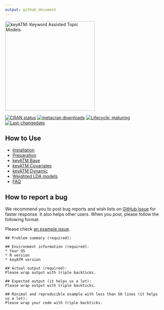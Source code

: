 ```yaml
---
output: github_document
---
```


<img src="images/keyATM_logoFull.svg" alt="keyATM: Keyword Assisted Topic Models" width="290"/>

<!-- badges: start -->
[![CRAN status](https://www.r-pkg.org/badges/version/keyATM)](https://CRAN.R-project.org/package=keyATM)
[![metacran downloads](https://cranlogs.r-pkg.org/badges/grand-total/keyATM)](https://cran.r-project.org/package=keyATM)
[![Lifecycle:
maturing](https://img.shields.io/badge/lifecycle-maturing-blue.svg)](https://www.tidyverse.org/lifecycle/#maturing)
[![Last-changedate](https://img.shields.io/badge/last%20change-`r gsub('-', '--', Sys.Date())`-yellowgreen.svg)](/commits/master)
<!-- badges: end -->


## How to Use
* [Installation](articles/pkgdown_files/Installation.html)
* [Preparation](articles/pkgdown_files/Preparation.html)
* [keyATM Base](articles/pkgdown_files/keyATM_base.html)
* [keyATM Covariates](articles/pkgdown_files/keyATM_cov.html)
* [keyATM Dynamic](articles/pkgdown_files/keyATM_dynamic.html)
* [Weighted LDA models](articles/pkgdown_files/Weighted_LDA.html)
* [FAQ](articles/pkgdown_files/FAQ.html)

## How to report a bug
We recommend you to post bug reports and wish lists on [GitHub Issue](https://github.com/Shusei-E/keyATM/issues) for faster response. It also helps other users. When you post, please follow the following format. 

Please check [an example issue](https://github.com/Shusei-E/keyATM/issues/46).

```
## Problem summary (required):

## Environment information (required):
* Your OS
* R version
* keyATM version

## Actual output (required):
Please wrap output with triple backticks.

## Expected output (it helps us a lot):
Please wrap output with triple backticks.

## Minimal and reproducible example with less than 50 lines (it helps us a lot):
Please wrap your code with triple backticks.

```



